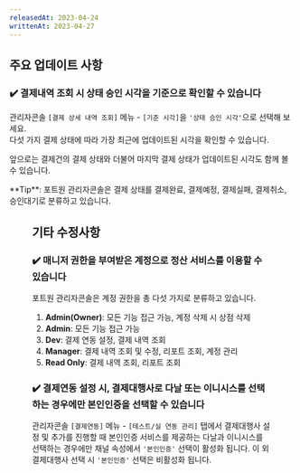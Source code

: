 ```yaml
---
releasedAt: 2023-04-24
writtenAt: 2023-04-27
---
```



## 주요 업데이트 사항

### ✔️ 결제내역 조회 시 상태 승인 시각을 기준으로 확인할 수 있습니다

관리자콘솔 `[결제 상세 내역 조회]` 메뉴 - `[기준 시각]`을 `'상태 승인 시각'`으로 선택해 보세요.\
다섯 가지 결제 상태에 따라 가장 최근에 업데이트된 시각을 확인할 수 있습니다.

앞으로는 결제건의 결제 상태와 더불어 마지막 결제 상태가 업데이트된 시각도 함께 볼 수 있습니다.

<Hint style="info">
**Tip**: 포트원 관리자콘솔은 결제 상태를 결제완료, 결제예정, 결제실패, 결제취소, 승인대기로 분류하고 있습니다.

</Hint>


<Figure src={screenshot1} />

## 기타 수정사항

### ✔️ 매니저 권한을 부여받은 계정으로 정산 서비스를 이용할 수 있습니다

포트원 관리자콘솔은 계정 권한을 총 다섯 가지로 분류하고 있습니다.

1. **Admin(Owner)**: 모든 기능 접근 가능, 계정 삭제 시 상점 삭제
2. **Admin**: 모든 기능 접근 가능
3. **Dev**: 결제 연동 설정, 결제 내역 조회
4. **Manager**: 결제 내역 조회 및 수정, 리포트 조회, 계정 관리
5. **Read Only**: 결제 내역 조회, 리포트 조회

### ✔️ 결제연동 설정 시, 결제대행사로 다날 또는 이니시스를 선택하는 경우에만 본인인증을 선택할 수 있습니다

관리자콘솔 `[결제연동]` 메뉴 - `[테스트/실 연동 관리]` 탭에서 결제대행사 설정 및 추가를 진행할 때 본인인증 서비스를 제공하는 다날과 이니시스를 선택하는 경우에만 채널 속성에서 `'본인인증'` 선택이 활성화 됩니다.
이 외 결제대행사 선택 시 `'본인인증'` 선택은 비활성화 됩니다.


<Figure src={screenshot2} />

